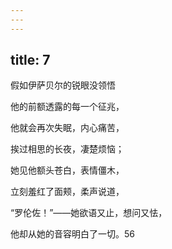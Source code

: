 ```yaml
---
---
---
```

title: 7
---




假如伊萨贝尔的锐眼没领悟

他的前额透露的每一个征兆，

他就会再次失眠，内心痛苦，

挨过相思的长夜，凄楚烦恼；

她见他额头苍白，表情僵木，

立刻羞红了面颊，柔声说道，

“罗伦佐！”——她欲语又止，想问又怯，

他却从她的音容明白了一切。56